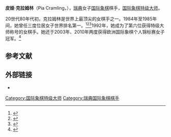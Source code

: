 {{noteTA
|T=zh-hans:皮娅·克拉姆林;zh-hant:皮亞·克拉姆林;
|1=zh-hans:皮娅;zh-hant:皮亞;
}}
{{Infobox chess player
|name = 皮娅·克拉姆林
|image = Pia Cramling.jpg
|caption = 13th ECC, Kallithea, 2008
|nickname = 
|country = [[瑞典|瑞典]]
|birth_date = {{Birth date and age|1963|4|23|df=yes}}
|birth_place = [[瑞典|瑞典]][[斯德哥尔摩|斯德哥尔摩]]
|death_date = 
|death_place = 
|title = [[国际象棋特级大师|特级大师]]
|rating =
|peakrating = 2550（2008年10月）
|FideID = 1700030
}}
'''皮娅·克拉姆林'''（Pia Cramling，{{bd|1963年|4月23日}}），[[瑞典|瑞典]]女子[[国际象棋|国际象棋]]棋手，[[国际象棋特级大师|国际象棋特级大师]]。

20世代80年代初，克拉姆林是世界上最顶尖的女棋手之一。1984年至1985年间，她曾任三度位居女子世界排名第一。<ref>{{cite web|url=http://www.olimpbase.org/Elo/Elo198401e.html|title=FIDE Rating List January 1984|publisher=FIDE|accessdate=28 March 2015|archive-date=2016-03-19|archive-url=https://web.archive.org/web/20160319005026/http://www.olimpbase.org/Elo/Elo198401e.html|dead-url=no}}</ref><ref>{{cite web|url=http://www.olimpbase.org/Elo/Elo198407e.html|title=FIDE Rating List July 1984|publisher=FIDE|accessdate=28 March 2015|archive-date=2016-02-18|archive-url=https://web.archive.org/web/20160218222140/http://www.olimpbase.org/Elo/Elo198407e.html|dead-url=no}}</ref><ref>{{cite web|url=http://www.olimpbase.org/Elo/Elo198501e.html|title=FIDE Rating List January 1985|publisher=FIDE|accessdate=28 March 2015|archive-date=2016-03-04|archive-url=https://web.archive.org/web/20160304084554/http://www.olimpbase.org/Elo/Elo198501e.html|dead-url=no}}</ref>1992年，她成为了第六位获得特级大师称号的女棋手。她还于2003年、2010年两度获得欧洲国际象棋个人锦标赛女子冠军。<ref>{{cite web|url=http://www.chessbase.com/newsdetail.asp?newsid=6195|title=Rijeka: Nepomniachtchi, Cramling European champions|date=18 March 2010|publisher=ChessBase|accessdate=18 March 2010|archive-date=2012-11-09|archive-url=https://web.archive.org/web/20121109184604/http://chessbase.com/newsdetail.asp?newsid=6195|dead-url=no}}</ref>

== 参考文献 ==
{{reflist}}

== 外部链接 ==
*{{chessgames player|id=14280}}

{{chess-bio-stub}}
[[Category:国际象棋特级大师|Category:国际象棋特级大师]]
[[Category:瑞典国际象棋棋手|Category:瑞典国际象棋棋手]]